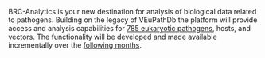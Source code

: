 BRC-Analytics is your new destination for analysis of biological
data related to pathogens. Building on the legacy of VEuPathDb
the platform will provide access and analysis capabilities for
[785 eukaryotic pathogens](/data/organisms), hosts, and vectors. The functionality will
be developed and made available incrementally over the [following months](/roadmap).
